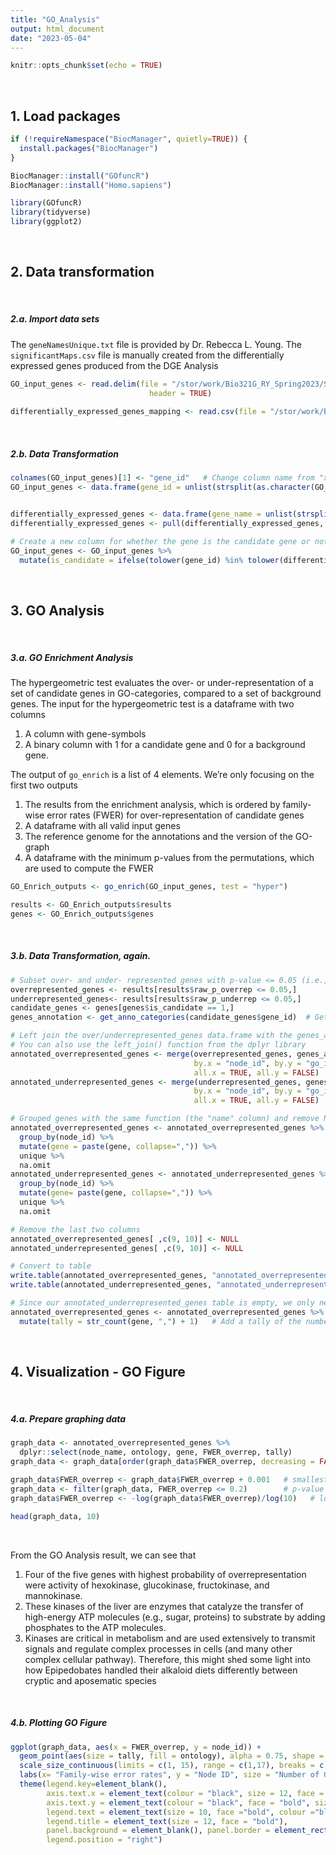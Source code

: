 ```yaml
---
title: "GO_Analysis"
output: html_document
date: "2023-05-04"
---
```


```r
knitr::opts_chunk$set(echo = TRUE)
```

\

## 1. Load packages

```r
if (!requireNamespace("BiocManager", quietly=TRUE)) {
  install.packages("BiocManager")
}

BiocManager::install("GOfuncR")
BiocManager::install("Homo.sapiens")

library(GOfuncR)
library(tidyverse)
library(ggplot2)
```

\

## 2. Data transformation

\

##### **2.a. Import data sets**

The `geneNamesUnique.txt` file is provided by Dr. Rebecca L. Young. The `significantMaps.csv` file is manually created from the differentially expressed genes produced from the DGE Analysis
```r
GO_input_genes <- read.delim(file = "/stor/work/Bio321G_RY_Spring2023/StudentDirectories/KyNguyen/MiniProject/GO_Analysis/geneNamesUnique.txt", 
                               header = TRUE)
 
differentially_expressed_genes_mapping <- read.csv(file = "/stor/work/Bio321G_RY_Spring2023/StudentDirectories/KyNguyen/MiniProject/GO_Analysis/significantMaps.csv")
```

\

##### **2.b. Data Transformation**

```r
colnames(GO_input_genes)[1] <- "gene_id"   # Change column name from "x" to "gene_id"
GO_input_genes <- data.frame(gene_id = unlist(strsplit(as.character(GO_input_genes$gene_id), "_"))) # Strip the "_" character of the gene_id, which create more rows


differentially_expressed_genes <- data.frame(gene_name = unlist(strsplit(as.character(differentially_expressed_genes_mapping$gene_name), "_")))   # Create new data.frame by stripping the "_" character of the gene_name, which create more rows (ignore gene_id)
differentially_expressed_genes <- pull(differentially_expressed_genes, gene_name)  # Convert the list of differentially expressed genes into a vector

# Create a new column for whether the gene is the candidate gene or not
GO_input_genes <- GO_input_genes %>% 
  mutate(is_candidate = ifelse(tolower(gene_id) %in% tolower(differentially_expressed_genes), 1, 0))  # 1 if the differentially expressed genes is in the GO_input_genes, and vice versa 

```

\

## 3. GO Analysis

\

##### **3.a. GO Enrichment Analysis**

The hypergeometric test evaluates the over- or under-representation of a set of candidate genes in GO-categories, compared to a set of background genes. The input for the hypergeometric test is a dataframe with two columns

1. A column with gene-symbols 
2. A binary column with 1 for a candidate gene and 0 for a background gene.

The output of `go_enrich` is a list of 4 elements. We're only focusing on the first two outputs 

1. The results from the enrichment analysis, which is ordered by family-wise error rates (FWER) for over-representation of candidate genes
2. A dataframe with all valid input genes
3. The reference genome for the annotations and the version of the GO-graph
4. A dataframe with the minimum p-values from the permutations, which are used to compute the FWER

```r
GO_Enrich_outputs <- go_enrich(GO_input_genes, test = "hyper")

results <- GO_Enrich_outputs$results
genes <- GO_Enrich_outputs$genes
```

\

##### **3.b. Data Transformation, again.**


```r
# Subset over- and under- represented genes with p-value <= 0.05 (i.e., statistically significant genes)
overrepresented_genes <- results[results$raw_p_overrep <= 0.05,]
underrepresented_genes<- results[results$raw_p_underrep <= 0.05,]
candidate_genes <- genes[genes$is_candidate == 1,]
genes_annotation <- get_anno_categories(candidate_genes$gene_id)  # Get the gene function (e.g., protein binding) and domain (e.g., biological process). The gene function is the column "name"

# Left join the over/underrepresented_genes data.frame with the genes_annotation data.frame
# You can also use the left_join() function from the dplyr library
annotated_overrepresented_genes <- merge(overrepresented_genes, genes_annotation, 
                                         by.x = "node_id", by.y = "go_id", 
                                         all.x = TRUE, all.y = FALSE)
annotated_underrepresented_genes <- merge(underrepresented_genes, genes_annotation, 
                                         by.x = "node_id", by.y = "go_id", 
                                         all.x = TRUE, all.y = FALSE)

# Grouped genes with the same function (the "name" column) and remove NA rows
annotated_overrepresented_genes <- annotated_overrepresented_genes %>% 
  group_by(node_id) %>% 
  mutate(gene = paste(gene, collapse=",")) %>% 
  unique %>% 
  na.omit
annotated_underrepresented_genes <- annotated_underrepresented_genes %>% 
  group_by(node_id) %>% 
  mutate(gene= paste(gene, collapse=",")) %>% 
  unique %>% 
  na.omit

# Remove the last two columns
annotated_overrepresented_genes[ ,c(9, 10)] <- NULL 
annotated_underrepresented_genes[ ,c(9, 10)] <- NULL

# Convert to table
write.table(annotated_overrepresented_genes, "annotated_overrepresented_genes", quote = F, row.names = F, sep = "\t")
write.table(annotated_underrepresented_genes, "annotated_underrepresented_genes",quote = F, row.names = F, sep = "\t")

# Since our annotated_underrepresented_genes table is empty, we only need to work on the overrepresented table
annotated_overrepresented_genes <- annotated_overrepresented_genes %>% 
  mutate(tally = str_count(gene, ",") + 1)   # Add a tally of the number of genes performing each function
```

\

## 4. Visualization - GO Figure

\

##### **4.a. Prepare graphing data**

```r
graph_data <- annotated_overrepresented_genes %>% 
  dplyr::select(node_name, ontology, gene, FWER_overrep, tally)
graph_data <- graph_data[order(graph_data$FWER_overrep, decreasing = FALSE),]

graph_data$FWER_overrep <- graph_data$FWER_overrep + 0.001   # smallest value is 0 and -log(0) is undefined
graph_data <- filter(graph_data, FWER_overrep <= 0.2)        # p-value less than 0.2 (i.e., 80% level of confidence)
graph_data$FWER_overrep <- -log(graph_data$FWER_overrep)/log(10)   # log-transform FWER_overrep

head(graph_data, 10)
```

\

From the GO Analysis result, we can see that

1. Four of the five genes with highest probability of overrepresentation were activity of hexokinase, glucokinase, fructokinase, and mannokinase.
2. These kinases of the liver are enzymes that catalyze the transfer of high-energy ATP molecules (e.g., sugar, proteins) to substrate by adding phosphates to the ATP molecules. 
3. Kinases are critical in metabolism and are used extensively to transmit signals and regulate complex processes in cells (and many other complex cellular pathway). Therefore, this might shed some light into how Epipedobates handled their alkaloid diets differently between cryptic and aposematic species

\

##### **4.b. Plotting GO Figure**
```r
ggplot(graph_data, aes(x = FWER_overrep, y = node_id)) + 
  geom_point(aes(size = tally, fill = ontology), alpha = 0.75, shape = 21) + 
  scale_size_continuous(limits = c(1, 15), range = c(1,17), breaks = c(1, 2, 3, 4)) + 
  labs(x= "Family-wise error rates", y = "Node ID", size = "Number of Genes", fill = "")  + 
  theme(legend.key=element_blank(), 
        axis.text.x = element_text(colour = "black", size = 12, face = "bold", angle = 90, vjust = 0.3, hjust = 1), 
        axis.text.y = element_text(colour = "black", face = "bold", size = 11), 
        legend.text = element_text(size = 10, face ="bold", colour ="black"), 
        legend.title = element_text(size = 12, face = "bold"), 
        panel.background = element_blank(), panel.border = element_rect(colour = "black", fill = NA, size = 1.2), 
        legend.position = "right")

```